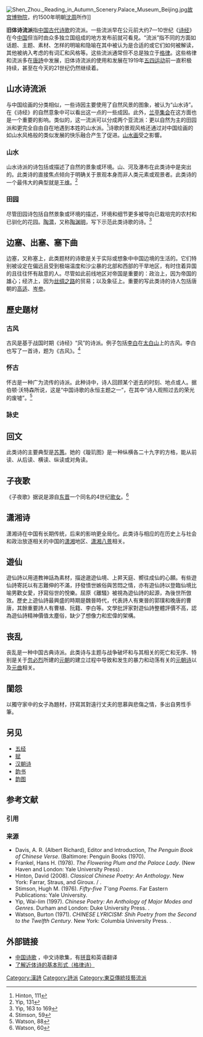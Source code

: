 [[File:Shen_Zhou._Reading_in_Autumn_Scenery.Palace_Museum_Beijing.jpg|thumb]][[故宫博物院|故宫博物院]]，约1500年明朝[[沈周|沈周]]所作]]

'''旧体诗流派'''指[[中国古代诗歌|中国古代诗歌]]的流派。一些流派早在公元前大约7—10世纪《[[诗经|诗经]]》在今[[中国|中国]]但当时由众多独立国组成的地方发布前就可看見。“流派”指不同的方面如话题、主题、素材、怎样的明喻和隐喻在其中被认为是合适的或它们如何被解读，其他被纳入考虑的有词汇和风格等。这些流派通常但不总是独立于[[格律|格律]]。这些格律和流派多在[[唐詩|唐詩]]中发展，旧体诗流派的使用和发展在1919年[[五四运动|五四运动]]前一直积极持续，甚至在今天的21世纪仍然继续着。

== 山水诗流派 ==
与中国绘画的分类相似，一些诗因主要使用了自然风景的图象，被认为“山水诗”。在《诗经》的自然意象中可以看出这一点的一些成因。此外，[[兰亭集会|兰亭集会]]在这方面也是一个重要的影响。类似的，这一流派可以分成两个亚流派：更以自然为主的田园派和更完全自由自在地遇到本姓的山水派。<ref>Hinton, 111</ref>诗歌的景观风格还通过对中国绘画的如山水风格般的类似发展的快乐融合产生了促进。[[山水画|山水画]]受之影響。

=== 山水 ===
{{main|山水诗}}
山水诗派的诗包括或描述了自然的景象或环境。山、河及瀑布在此类诗中是突出的。此类诗的直接焦点倾向于明确关于景观本身而非人类元素或观景者。此类诗的一个最伟大的典型就是[[王维|王维]]。<ref>Yip, 131</ref>

=== 田园 ===
{{main|田园诗}}
尽管田园诗包括自然景象或环境的描述，环境和细节更多被导向已栽培完的农村和已驯化的花园。[[陶潜|陶潜]]，又称[[陶渊明|陶渊明]]，写下示范此类诗歌的诗。<ref>Yip, 163 to 169</ref>

== 边塞、出塞、塞下曲 ==
边塞，又称塞上，此类题材的诗歌是关于实际或想象中中国边境的生活的。它们特别被设定在偏远且受到极端温度和沙尘暴的北部和西部的干旱地区，有时住着异国的且往往怀有敌意的人。尽管如此前线地区对帝国是重要的：政治上，因为帝国的雄心；经济上，因为[[丝绸之路|丝绸之路]]的贸易；以及象征上。重要的写此类诗的诗人包括唐朝的[[高适|高适]]、[[岑参|岑参]]。

== 歷史題材 ==
=== 古风 ===
古风是基于战国时期《诗经》“风”的诗派。例子包括[[李白|李白]]在[[太白山|太白山]]上的古风。李白也写了一首诗，题为《古风》。<ref>Stimson, 59</ref>

=== 怀古 ===
{{main|怀古诗}}
怀古是一种广为流传的诗派。此种诗中，诗人回顾某个逝去的时刻、地点或人。据伯顿·沃特森所说，这是“中国诗歌的永恒主题之一”，在其中“诗人观照过去的荣光的废墟”。<ref>Watson, 88</ref>
=== 詠史 ===
{{main|詠史詩}}

== 回文 ==
此类诗的主要典型是[[苏蕙|苏蕙]]。她的《璇玑图》是一种纵横各二十九字的方格，能从前读、从后读、横读、纵读或对角读。

== 子夜歌 ==
{{main|子夜歌}}
《子夜歌》据说是源自[[东晋|东晋]]一个同名的4世纪[[歌女|歌女]]。<ref>Watson, 60</ref>

== 潇湘诗 ==
{{main|潇湘诗}}
潇湘诗在中国有长期传统，后来的影响更全局化。此类诗与相应的在历史上与社会和政治放逐相关的中国的[[潇湘|潇湘]]地区、[[潇湘八景|潇湘八景]]相关。

== 遊仙 ==
{{main|遊仙詩}}
遊仙詩以用道教神話為素材，描途遨遊仙境、上昇天庭、嚮往成仙的心願。有些遊仙詩寄託以有志難伸的不滿，抒發憤世嫉俗與苦悶之情，亦有遊仙詩以登臨仙境比喻男歡女愛，抒寫俗世的悅樂。屈原《離騷》被視為遊仙詩的起源，為後世所倣效。歷史上遊仙詩最興盛的時期是魏晉時代，代表詩人有東晉的郭璞和晚唐的曹唐，其餘重要詩人有曹植、阮籍、李白等。文學批評家對遊仙詩整體評價不高，認為遊仙詩精神價值太塵俗，缺少了想像力和宏偉的架構。 

== 丧乱 ==
{{main|丧乱}}
丧乱是一种中国古典诗派。此类诗与主题与战争破坏和与其相关的死亡和无序、特别是关于[[忽必烈|忽必烈]]所建的[[元朝|元朝]]的建立过程中导致和发生的暴力和动荡有关的[[元朝诗|元朝诗]]以及[[元曲|元曲]]相关。

== 閨怨 ==
{{main|閨怨詩}}
以獨守家中的女子為題材，抒寫其對遠行丈夫的思慕與悲傷之情，多出自男性手筆。

== 另见 ==
*[[五经|五经]]
*[[赋|赋]]
*[[汉朝诗|汉朝诗]]
*[[韵书|韵书]]
*[[韵图|韵图]]

== 参考文献 ==
=== 引用 ===
{{Reflist|20em}}

=== 来源 ===
{{refbegin}}
* Davis, A. R. (Albert Richard), Editor and Introduction, ''The Penguin Book of Chinese Verse''. (Baltimore: Penguin Books (1970).
* Frankel, Hans H. (1978). ''The Flowering Plum and the Palace Lady''. (New Haven and London: Yale University Press) {{ISBN|0-300-02242-5}}.
* Hinton, David (2008). ''Classical Chinese Poetry: An Anthology''. New York: Farrar, Straus, and Giroux. {{ISBN|0-374-10536-7}} / {{ISBN|978-0-374-10536-5}}.
* Stimson, Hugh M. (1976). ''Fifty-five T'ang Poems''. Far Eastern Publications: Yale University. {{ISBN|0-88710-026-0}}
* Yip, Wai-lim  (1997). ''Chinese Poetry: An Anthology of Major Modes and Genres ''. Durham and London: Duke University Press. {{ISBN|0-8223-1946-2}}.
* Watson, Burton (1971). ''CHINESE LYRICISM: Shih Poetry from the Second to the Twelfth Century''. New York: Columbia University Press. {{ISBN|0-231-03464-4}}.
{{refend}}

== 外部链接 ==
{{commonscat|中文韵文}}
*[http://www.chinese-poems.com/ 中国诗歌] {{Wayback|url=http://www.chinese-poems.com/ |date=20210123161054 }}，中文诗歌集，有[[拼音|拼音]]和英语翻译
*[https://web.archive.org/web/20080225155641/http://www.poetry-chinese.com/jintishimenu.htm 了解近体诗的基本形式（格律诗）]

[[Category:漢詩|Category:漢詩]]
[[Category:詩派|Category:詩派]]
[[Category:東亞傳統技藝流派|Category:東亞傳統技藝流派]]